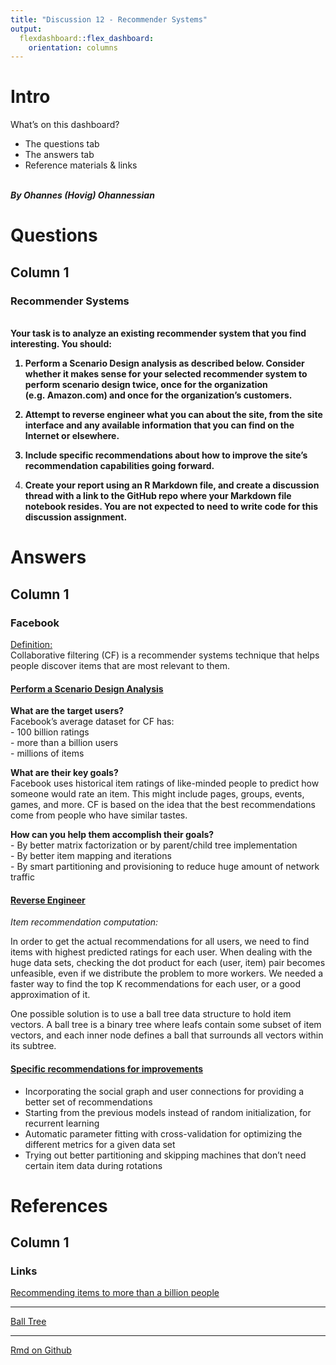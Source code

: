 ```yaml
---
title: "Discussion 12 - Recommender Systems"
output: 
  flexdashboard::flex_dashboard:
    orientation: columns
---
```


# Intro {.sidebar}

What's on this dashboard?

* The questions tab
* The answers tab
* Reference materials & links

<br><b><i>By Ohannes (Hovig) Ohannessian</i></b>

# Questions

## Column 1

### Recommender Systems

<br><b>Your task is to analyze an existing recommender system that you find interesting.  You should:

   1. Perform a Scenario Design analysis as described below.  Consider whether it makes sense for your selected recommender system to perform scenario design twice, once for the organization (e.g. Amazon.com) and once for the organization's customers.
  
   2. Attempt to reverse engineer what you can about the site, from the site interface and any available information that you can find on the Internet or elsewhere.
  
   3. Include specific recommendations about how to improve the site's recommendation capabilities going forward. 
  
   4. Create your report using an R Markdown file, and create a discussion thread with a link to the GitHub repo where your Markdown file notebook resides.  You are not expected to need to write code for this discussion assignment.</b>


# Answers

## Column 1

### Facebook

<u>Definition:</u><br> 
Collaborative filtering (CF) is a recommender systems technique that helps people discover items that are most relevant to them.<br>


#### <b><u>Perform a Scenario Design Analysis</u></b>
**What are the target users?**<br>
Facebook's average dataset for CF has: <br>
- 100 billion ratings<br>
- more than a billion users<br>
- millions of items<br>

**What are their key goals?**<br>
Facebook uses historical item ratings of like-minded people to predict how someone would rate an item. This might include pages, groups, events, games, and more. CF is based on the idea that the best recommendations come from people who have similar tastes.<br>

**How can you help them accomplish their goals?**<br>
- By better matrix factorization or by parent/child tree implementation<br>
- By better item mapping and iterations<br>
- By smart partitioning and provisioning to reduce huge amount of network traffic<br>

#### <b><u>Reverse Engineer</u></b><br>

  <i>Item recommendation computation:</i>

  In order to get the actual recommendations for all users, we need to find items with highest predicted ratings for each user. When dealing with the huge data sets,       checking the dot product for each (user, item) pair becomes unfeasible, even if we distribute the problem to more workers. We needed a faster way to find the top K       recommendations for each user, or a good approximation of it.
  
  One possible solution is to use a ball tree data structure to hold item vectors. A ball tree is a binary tree where leafs contain some subset of item vectors, and each   inner node defines a ball that surrounds all vectors within its subtree.


#### <b><u>Specific recommendations for improvements</u></b><br>

  - Incorporating the social graph and user connections for providing a better set of recommendations
  - Starting from the previous models instead of random initialization, for recurrent learning
  - Automatic parameter fitting with cross-validation for optimizing the different metrics for a given data set
  - Trying out better partitioning and skipping machines that don't need certain item data during rotations

# References

## Column 1 {data-width=300}

### Links

[Recommending items to more than a billion people](https://code.facebook.com/posts/861999383875667/recommending-items-to-more-than-a-billion-people/)

***

[Ball Tree](https://en.wikipedia.org/wiki/Ball_tree)

***

[Rmd on Github]()